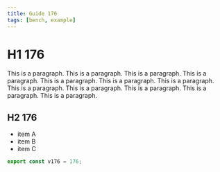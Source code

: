 ```yaml
---
title: Guide 176
tags: [bench, example]
---
```


# H1 176

This is a paragraph. This is a paragraph. This is a paragraph. This is a paragraph. This is a paragraph. This is a paragraph. This is a paragraph. This is a paragraph. This is a paragraph. This is a paragraph. This is a paragraph. This is a paragraph. 

## H2 176

- item A
- item B
- item C

```ts
export const v176 = 176;
```